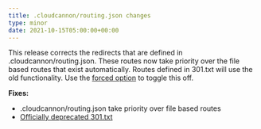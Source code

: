 ```yaml
---
title: .cloudcannon/routing.json changes
type: minor
date: 2021-10-15T05:00:00+00:00
---
```

This release corrects the redirects that are defined in .cloudcannon/routing.json. These routes now take priority over the file based routes that exist automatically. Routes defined in 301.txt will use the old functionality. Use the [forced option](/documentation/articles/configuring-custom-routing/#redirects) to toggle this off.

**Fixes:**

* .cloudcannon/routing.json take priority over file based routes
* [Officially deprecated 301.txt](/documentation/articles/deprecated-301-redirects/)
